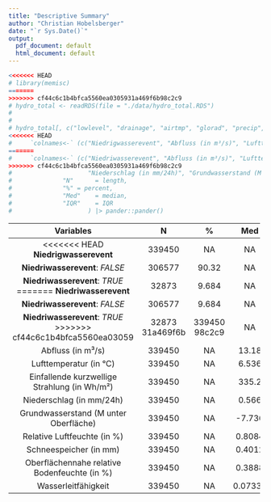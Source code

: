 ```yaml
---
title: "Descriptive Summary"
author: "Christian Hobelsberger"
date: "`r Sys.Date()`"
output:
  pdf_document: default
  html_document: default
---
```


```r
<<<<<<< HEAD
# library(memisc)
=======
>>>>>>> cf44c6c1b4bfca5560ea0305931a469f6b98c2c9
# hydro_total <- readRDS(file = "./data/hydro_total.RDS")
# 
# 
# hydro_total[, c("lowlevel", "drainage", "airtmp", "glorad", "precip", "groundwaterdepth", "relhum", "snowstorage", "soilwater", "infiltration")] %>%
<<<<<<< HEAD
#     `colnames<-` (c("Niedrigwasserevent", "Abfluss (in m³/s)", "Lufttemperatur (in °C)", "Einfallende kurzwellige Strahlung (in Wh/m²)",
=======
#     `colnames<-` (c("Niedriwasserevent", "Abfluss (in m³/s)", "Lufttemperatur (in °C)", "Einfallende kurzwellige Strahlung (in Wh/m²)",
>>>>>>> cf44c6c1b4bfca5560ea0305931a469f6b98c2c9
#                     "Niederschlag (in mm/24h)", "Grundwasserstand (M unter Oberfläche)", "Relative Luftfeuchte (in %)", "Schneespeicher (in mm)", "Oberflächennahe relative Bodenfeuchte (in %)", "Wasserleitfähigkeit")) |> desctable::desc_table(
#              "N"      = length,
#              "%" = percent,
#              "Med"    = median,
#              "IQR"    = IQR
#                     ) |> pander::pander()
```

----------------------------------------------------------------------
           Variables                N        %        Med       IQR   
-------------------------------- -------- -------- --------- ---------
<<<<<<< HEAD
     **Niedrigwasserevent**        339450   NA      NA         0    

 **Niedriwasserevent**: *FALSE*   306577   90.32      NA         0    

 **Niedriwasserevent**: *TRUE*    32873    9.684     NA         0    
=======
     **Niedriwasserevent**        339450   90.32      NA         0    

 **Niedriwasserevent**: *FALSE*   306577   9.684      NA         0    

 **Niedriwasserevent**: *TRUE*    32873    339450     NA         0    
>>>>>>> cf44c6c1b4bfca5560ea0305931a469f6b98c2c9

       Abfluss (in m³/s)          339450     NA      13.18     20.01  

     Lufttemperatur (in °C)       339450     NA      6.536     11.66  

    Einfallende kurzwellige       339450     NA      335.2     414.1  
      Strahlung (in Wh/m²)                                            

    Niederschlag (in mm/24h)      339450     NA      0.566     4.222  

   Grundwasserstand (M unter      339450     NA     -7.736     3.955  
          Oberfläche)                                                 

  Relative Luftfeuchte (in %)     339450     NA     0.8084    0.1774  

     Schneespeicher (in mm)       339450     NA     0.4012     51.84  

    Oberflächennahe relative      339450     NA     0.3888    0.04095 
      Bodenfeuchte (in %)                                             

      Wasserleitfähigkeit         339450     NA     0.07337   0.4288  
----------------------------------------------------------------------